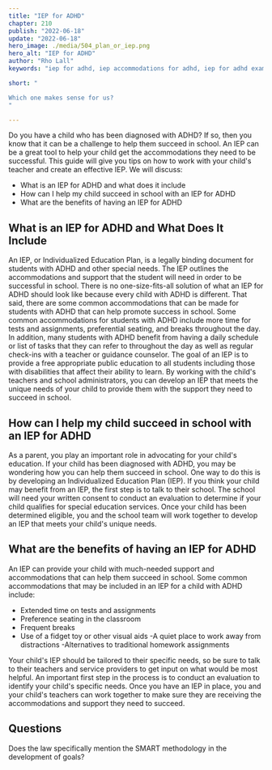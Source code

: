 ```yaml
---
title: "IEP for ADHD"
chapter: 210
publish: "2022-06-18"
update: "2022-06-18"
hero_image: ./media/504_plan_or_iep.png
hero_alt: "IEP for ADHD"
author: "Rho Lall"
keywords: "iep for adhd, iep accommodations for adhd, iep for adhd example, accomodations for adhd, , accommodations for adhd elementary students, accomodations for students with adhd"

short: "

Which one makes sense for us?
"

---
```


Do you have a child who has been diagnosed with ADHD? If so, then you know that it can be a challenge to help them succeed in school. An IEP can be a great tool to help your child get the accommodations they need to be successful. This guide will give you tips on how to work with your child's teacher and create an effective IEP. We will discuss:
- What is an IEP for ADHD and what does it include
- How can I help my child succeed in school with an IEP for ADHD
- What are the benefits of having an IEP for ADHD

## What is an IEP for ADHD and What Does It Include

An IEP, or Individualized Education Plan, is a legally binding document for students with ADHD and other special needs. The IEP outlines the accommodations and support that the student will need in order to be successful in school. There is no one-size-fits-all solution of what an IEP for ADHD should look like because every child with ADHD is different. That said, there are some common accommodations that can be made for students with ADHD that can help promote success in school. Some common accommodations for students with ADHD include more time for tests and assignments, preferential seating, and breaks throughout the day. 
In addition, many students with ADHD benefit from having a daily schedule or list of tasks that they can refer to throughout the day as well as regular check-ins with a teacher or guidance counselor. The goal of an IEP is to provide a free appropriate public education to all students including those with disabilities that affect their ability to learn. By working with the child's teachers and school administrators, you can develop an IEP that meets the unique needs of your child to provide them with the support they need to succeed in school.

## How can I help my child succeed in school with an IEP for ADHD

As a parent, you play an important role in advocating for your child's education. If your child has been diagnosed with ADHD, you may be wondering how you can help them succeed in school. One way to do this is by developing an Individualized Education Plan (IEP).
If you think your child may benefit from an IEP, the first step is to talk to their school. The school will need your written consent to conduct an evaluation to determine if your child qualifies for special education services. Once your child has been determined eligible, you and the school team will work together to develop an IEP that meets your child's unique needs.

## What are the benefits of having an IEP for ADHD

An IEP can provide your child with much-needed support and accommodations that can help them succeed in school. Some common accommodations that may be included in an IEP for a child with ADHD include:
- Extended time on tests and assignments
- Preference seating in the classroom
- Frequent breaks
- Use of a fidget toy or other visual aids
-A quiet place to work away from distractions
-Alternatives to traditional homework assignments

Your child's IEP should be tailored to their specific needs, so be sure to talk to their teachers and service providers to get input on what would be most helpful.  An important first step in the process is to conduct an evaluation to identify your child's specific needs. Once you have an IEP in place, you and your child's teachers can work together to make sure they are receiving the accommodations and support they need to succeed.


## Questions

Does the law specifically mention the SMART methodology in the development of goals? 
